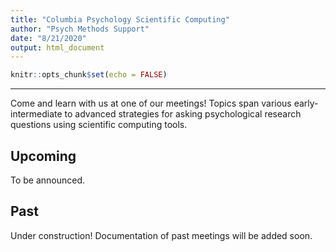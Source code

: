 ```yaml
---
title: "Columbia Psychology Scientific Computing"
author: "Psych Methods Support"
date: "8/21/2020"
output: html_document
---
```


```r
knitr::opts_chunk$set(echo = FALSE)
```

<hr>

Come and learn with us at one of our meetings! Topics span various early-intermediate to advanced strategies for asking psychological research questions using scientific computing tools.

## Upcoming

To be announced.

## Past

Under construction! Documentation of past meetings will be added soon.
